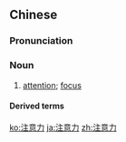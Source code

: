 ==Chinese==
{{zh-forms|type=21}}

===Pronunciation===
{{zh-pron
|m=zhùyìlì
|c=zyu3 ji3 lik6
|mn=chù-ì-le̍k
|cat=n
}}

===Noun===
{{zh-noun}}

# [[attention]]; [[focus]]

====Derived terms====
{{zh-der|注意力不足過動症|注意力缺失症}}

[[ko:注意力]]
[[ja:注意力]]
[[zh:注意力]]